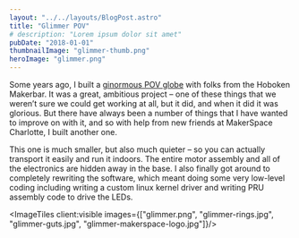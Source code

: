 ```yaml
---
layout: "../../layouts/BlogPost.astro"
title: "Glimmer POV"
# description: "Lorem ipsum dolor sit amet"
pubDate: "2018-01-01"
thumbnailImage: "glimmer-thumb.png"
heroImage: "glimmer.png"
---
```


Some years ago, I built a [ginormous POV globe](/blog/2013-09-26-Orbital%20Rendersphere) with folks from the Hoboken Makerbar. It was a great, ambitious project – one of these things that we weren’t sure we could get working at all, but it did, and when it did it was glorious. But there have always been a number of things that I have wanted to improve on with it, and so with help from new friends at MakerSpace Charlotte, I built another one.

This one is much smaller, but also much quieter – so you can actually transport it easily and run it indoors. The entire motor assembly and all of the electronics are hidden away in the base. I also finally got around to completely rewriting the software, which meant doing some very low-level coding including writing a custom linux kernel driver and writing PRU assembly code to drive the LEDs.

<ImageTiles client:visible images={["glimmer.png", "glimmer-rings.jpg", "glimmer-guts.jpg", "glimmer-makerspace-logo.jpg"]}/>